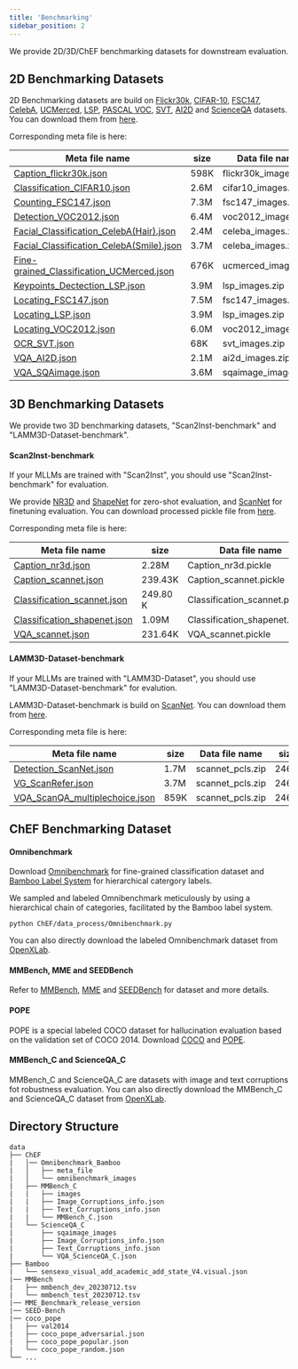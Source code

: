 ```yaml
---
title: 'Benchmarking'
sidebar_position: 2
---
```


We provide 2D/3D/ChEF benchmarking datasets for downstream evaluation.

## 2D Benchmarking Datasets

2D Benchmarking datasets are build on [Flickr30k](https://shannon.cs.illinois.edu/DenotationGraph/), [CIFAR-10](https://www.cs.toronto.edu/~kriz/cifar.html), [FSC147](https://github.com/cvlab-stonybrook/LearningToCountEverything), [CelebA](https://mmlab.ie.cuhk.edu.hk/projects/CelebA.html), [UCMerced](http://weegee.vision.ucmerced.edu/datasets/landuse.html), [LSP](https://dbcollection.readthedocs.io/en/latest/datasets/leeds_sports_pose_extended.html), [PASCAL VOC](http://host.robots.ox.ac.uk/pascal/VOC/), [SVT](https://paperswithcode.com/dataset/svt), [AI2D](https://github.com/allenai/dqa-net) and [ScienceQA](https://scienceqa.github.io/) datasets. You can download them from [here](https://opendatalab.com/LAMM/LAMM/tree/main/raw/2D_Benchmark).

Corresponding meta file is here:

|  Meta file name  | size  |  Data file name | size |  
|  ----  | ----  |  ----  | ----  |  
| [Caption_flickr30k.json](https://huggingface.co/datasets/openlamm/LAMM_Dataset/blob/main/2D_Benchmark/meta_file/Caption_flickr30k.json)  | 598K | flickr30k_images.zip | 559M |     
| [Classification_CIFAR10.json](https://huggingface.co/datasets/openlamm/LAMM_Dataset/blob/main/2D_Benchmark/meta_file/Classification_CIFAR10.json)  | 2.6M | cifar10_images.zip  | 8.9M  |  
| [Counting_FSC147.json](https://huggingface.co/datasets/openlamm/LAMM_Dataset/blob/main/2D_Benchmark/meta_file/Counting_FSC147.json) | 7.3M | fsc147_images.zip   |  44M |  
| [Detection_VOC2012.json](https://huggingface.co/datasets/openlamm/LAMM_Dataset/blob/main/2D_Benchmark/meta_file/Detection_VOC2012.json) | 6.4M | voc2012_images.zip  | 196M  |  
| [Facial_Classification_CelebA(Hair).json](https://huggingface.co/datasets/openlamm/LAMM_Dataset/blob/main/2D_Benchmark/meta_file/Facial_Classification_CelebA(Hair).json) | 2.4M | celeba_images.zip  |  566M |  
| [Facial_Classification_CelebA(Smile).json](https://huggingface.co/datasets/openlamm/LAMM_Dataset/blob/main/2D_Benchmark/meta_file/Facial_Classification_CelebA(Smile).json) | 3.7M |  celeba_images.zip  |  566M |  
| [Fine-grained_Classification_UCMerced.json](https://huggingface.co/datasets/openlamm/LAMM_Dataset/blob/main/2D_Benchmark/meta_file/Fine-grained_Classification_UCMerced.json) | 676K | ucmerced_images.zip  | 317M  |  
| [Keypoints_Dectection_LSP.json](https://huggingface.co/datasets/openlamm/LAMM_Dataset/blob/main/2D_Benchmark/meta_file/Keypoints_Detection_LSP.json) | 3.9M |  lsp_images.zip   |  44M |   
| [Locating_FSC147.json](https://huggingface.co/datasets/openlamm/LAMM_Dataset/blob/main/2D_Benchmark/meta_file/Locating_FSC147.json) | 7.5M | fsc147_images.zip   |  44M |  
| [Locating_LSP.json](https://huggingface.co/datasets/openlamm/LAMM_Dataset/blob/main/2D_Benchmark/meta_file/Locating_LSP.json) | 3.9M | lsp_images.zip  |  9.9M |  
| [Locating_VOC2012.json](https://huggingface.co/datasets/openlamm/LAMM_Dataset/blob/main/2D_Benchmark/meta_file/Locating_VOC2012.json) | 6.0M | voc2012_images.zip  | 196M  |  
| [OCR_SVT.json](https://huggingface.co/datasets/openlamm/LAMM_Dataset/blob/main/2D_Benchmark/meta_file/OCR_SVT.json) | 68K |  svt_images.zip  | 82M  |  
| [VQA_AI2D.json](https://huggingface.co/datasets/openlamm/LAMM_Dataset/blob/main/2D_Benchmark/meta_file/VQA_AI2D.json) | 2.1M | ai2d_images.zip  | 559M  |  
| [VQA_SQAimage.json](https://huggingface.co/datasets/openlamm/LAMM_Dataset/blob/main/2D_Benchmark/meta_file/VQA_SQAimage.json) | 3.6M |  sqaimage_images.zip  | 127M  |

## 3D Benchmarking Datasets

We provide two 3D benchmarking datasets, "Scan2Inst-benchmark" and "LAMM3D-Dataset-benchmark".

#### Scan2Inst-benchmark

If your MLLMs are trained with "Scan2Inst", you should use "Scan2Inst-benchmark" for evaluation.

We provide [NR3D](https://referit3d.github.io/) and [ShapeNet](https://shapenet.org/) for zero-shot evaluation, and [ScanNet](http://www.scan-net.org) for finetuning evaluation. You can download processed pickle file from [here](https://opendatalab.com/LAMM/OctaviusDataset/tree/main/OctaviusDataset_3D/3D_Benchmark/meta_file).

Corresponding meta file is here:

|  Meta file name  | size  |  Data file name  | size  |  
|  ----  | ----  |  ----  | ----  |   
|  [Caption_nr3d.json](https://opendatalab.com/LAMM/OctaviusDataset/blob/main/OctaviusDataset_3D/3D_Benchmark/meta_file/Caption_nr3d.json)  | 2.28M  | Caption_nr3d.pickle  | 25.41M  | 
|  [Caption_scannet.json](https://opendatalab.com/LAMM/OctaviusDataset/blob/main/OctaviusDataset_3D/3D_Benchmark/meta_file/Caption_scannet.json)  | 239.43K  | Caption_scannet.pickle  | 7.29M  | 
|  [Classification_scannet.json](https://opendatalab.com/LAMM/OctaviusDataset/blob/main/OctaviusDataset_3D/3D_Benchmark/meta_file/Classification_scannet.json)  | 249.80 K  | Classification_scannet.pickle  | 7.38M  |
|  [Classification_shapenet.json](https://opendatalab.com/LAMM/OctaviusDataset/blob/main/OctaviusDataset_3D/3D_Benchmark/meta_file/Classification_shapenet.json)  | 1.09M  | Classification_shapenet.pickle  | 21.45M  |
|  [VQA_scannet.json](https://opendatalab.com/LAMM/OctaviusDataset/blob/main/OctaviusDataset_3D/3D_Benchmark/meta_file/VQA_scannet.json)  | 231.64K  | VQA_scannet.pickle  | 4.82M  |

#### LAMM3D-Dataset-benchmark

If your MLLMs are trained with "LAMM3D-Dataset", you should use "LAMM3D-Dataset-benchmark" for evalution.

LAMM3D-Dataset-benchmark is build on [ScanNet](http://www.scan-net.org/). You can download them from [here](https://opendatalab.com/LAMM/LAMM/tree/main/raw/3D_Instruct).

Corresponding meta file is here:

|  Meta file name  | size  |  Data file name  | size  |  
|  ----  | ----  |  ----  | ----  |   
|  [Detection_ScanNet.json](https://huggingface.co/datasets/openlamm/LAMM_Dataset/blob/main/3D_Benchmark/meta_file/Detection_ScanNet.json)  | 1.7M  | scannet_pcls.zip  | 246M  | 
|  [VG_ScanRefer.json](https://huggingface.co/datasets/openlamm/LAMM_Dataset/blob/main/3D_Benchmark/meta_file/VG_ScanRefer.json)  | 3.7M  | scannet_pcls.zip  | 246M  | 
|  [VQA_ScanQA_multiplechoice.json](https://huggingface.co/datasets/openlamm/LAMM_Dataset/blob/main/3D_Benchmark/meta_file/VQA_ScanQA_multiplechoice.json)  | 859K  | scannet_pcls.zip  | 246M  |

## ChEF Benchmarking Dataset

#### Omnibenchmark

Download [Omnibenchmark](https://entuedu-my.sharepoint.com/:f:/g/personal/yuanhan002_e_ntu_edu_sg/El2wmbzutJBOlu8Tz9HyDJABMmFtsG_8mq7uGh4Q7F1QSQ?e=NyroDS) for fine-grained classification dataset and [Bamboo Label System](https://github.com/ZhangYuanhan-AI/Bamboo) for hierarchical catergory labels. 

We sampled and labeled Omnibenchmark meticulously by using a hierarchical chain of categories, facilitated by the Bamboo label system. 

```shell
python ChEF/data_process/Omnibenchmark.py
```

You can also directly download the labeled Omnibenchmark dataset from [OpenXLab](https://openxlab.org.cn/datasets/LAMM/ChEF).



#### MMBench, MME and SEEDBench

Refer to [MMBench](https://github.com/open-compass/MMBench), [MME](https://github.com/BradyFU/Awesome-Multimodal-Large-Language-Models) and [SEEDBench](https://github.com/AILab-CVC/SEED-Bench) for dataset and more details.


#### POPE

POPE is a special labeled COCO dataset for hallucination evaluation based on the validation set of COCO 2014. Download [COCO](https://cocodataset.org/#download) and [POPE](https://github.com/RUCAIBox/POPE).

#### MMBench_C and ScienceQA_C

MMBench_C and ScienceQA_C are datasets with image and text corruptions fot robustness evaluation. You can also directly download the MMBench_C and ScienceQA_C dataset from [OpenXLab](https://openxlab.org.cn/datasets/LAMM/ChEF).

## Directory Structure

```text
data
├── ChEF
|   │── Omnibenchmark_Bamboo  
|   │   ├── meta_file 
|   │   └── omnibenchmark_images
|   ├── MMBench_C
|   |   ├── images
|   |   ├── Image_Corruptions_info.json
|   |   ├── Text_Corruptions_info.json
|   |   └── MMBench_C.json
|   └── ScienceQA_C
|       ├── sqaimage_images
|       ├── Image_Corruptions_info.json
|       ├── Text_Corruptions_info.json
|       └── VQA_ScienceQA_C.json
├── Bamboo
|   └── sensexo_visual_add_academic_add_state_V4.visual.json
|── MMBench
|   ├── mmbench_dev_20230712.tsv
|   └── mmbench_test_20230712.tsv
|── MME_Benchmark_release_version
|── SEED-Bench
|── coco_pope
|   ├── val2014
|   ├── coco_pope_adversarial.json
|   ├── coco_pope_popular.json
|   └── coco_pope_random.json
└── ...
```